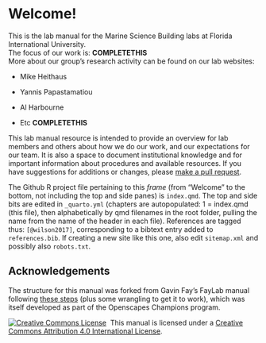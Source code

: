 # Welcome!

This is the lab manual for the Marine Science Building labs at Florida International University.\
The focus of our work is: **COMPLETETHIS**\
More about our group's research activity can be found on our lab websites:

* Mike Heithaus

* Yannis Papastamatiou

* Al Harbourne

* Etc **COMPLETETHIS**

This lab manual resource is intended to provide an overview for lab members and others about how we do our work, and our expectations for our team. It is also a space to document institutional knowledge and for important information about procedures and available resources. If you have suggestions for additions or changes, please [make a pull request](https://github.com/SimonDedman/msb-lab-manual/).

The Github R project file pertaining to this *frame* (from "Welcome" to the bottom, not including the top and side panes) is `index.qmd`. The top and side bits are edited in `_quarto.yml` (chapters are autopopulated: 1 = index.qmd (this file), then alphabetically by qmd filenames in the root folder, pulling the name from the name of the header in each file). References are tagged thus: `[@wilson2017]`, corresponding to a bibtext entry added to `references.bib`. If creating a new site like this one, also edit `sitemap.xml` and possibly also `robots.txt`.

## Acknowledgements

The structure for this manual was forked from Gavin Fay's FayLab manual following [these steps](https://github.com/thefaylab/lab-manual/wiki/Quick-steps-to-making-a-copy-of-the-lab-manual-&-publishing-it) (plus some wrangling to get it to work), which was itself developed as part of the Openscapes Champions program.

<a rel='license' href='http://creativecommons.org/licenses/by/4.0/'><img alt='Creative Commons License' style='border-width:0' src='https://i.creativecommons.org/l/by/4.0/88x31.png' /></a>&nbsp;&nbsp;This manual is licensed under a <a rel='license' href='http://creativecommons.org/licenses/by/4.0/'>Creative Commons Attribution 4.0 International License</a>.
